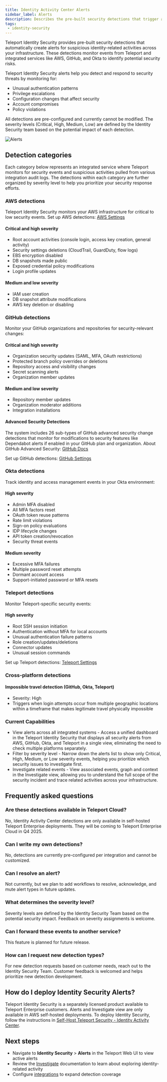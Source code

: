 ```yaml
---
title: Identity Activity Center Alerts
sidebar_label: Alerts
description: Describes the pre-built security detections that trigger alerts in Teleport Identity Activity Center.
tags:
 - identity-security
---
```


Teleport Identity Security provides pre-built security detections that automatically create alerts for suspicious identity-related activities across your infrastructure. These detections monitor events from Teleport and integrated services like AWS, GitHub, and Okta to identify potential security risks.

Teleport Identity Security alerts help you detect and respond to security threats by monitoring for:
- Unusual authentication patterns
- Privilege escalations
- Configuration changes that affect security
- Account compromises
- Policy violations

All detections are pre-configured and currently cannot be modified. The severity levels (Critical, High, Medium, Low) are defined by the Identity Security team based on the potential impact of each detection.

![Alerts](../../../img/access-graph/alerts.png)


## Detection categories

Each category below represents an integrated service where Teleport monitors for security events and suspicious activities pulled from various integration audit logs. The detections within each category are further organized by severity level to help you prioritize your security response efforts.

### AWS detections

Teleport Identity Security monitors your AWS infrastructure for critical to low security events. Set up AWS detections: [AWS Settings](../integrations/aws-sync.mdx)


#### Critical and high severity
- Root account activities (console login, access key creation, general activity)
- Security settings deletions (CloudTrail, GuardDuty, flow logs)
- EBS encryption disabled
- DB snapshots made public
- Exposed credential policy modifications
- Login profile updates

#### Medium and low severity
- IAM user creation
- DB snapshot attribute modifications
- AWS key deletion or disabling


### GitHub detections

Monitor your GitHub organizations and repositories for security-relevant changes:

#### Critical and high severity
- Organization security updates (SAML, MFA, OAuth restrictions)
- Protected branch policy overrides or deletions
- Repository access and visibility changes
- Secret scanning alerts
- Organization member updates

#### Medium and low severity
- Repository member updates
- Organization moderator additions
- Integration installations

#### Advanced Security Detections
The system includes 26 sub-types of GitHub advanced security change detections that monitor for modifications to security features like Dependabot alerts if enabled in your GitHub plan and organization. About GitHub Advanced Security: [GitHub Docs](https://docs.github.com/en/get-started/learning-about-github/about-github-advanced-security)

Set up GitHub detections: [GitHub Settings](../integrations/github.mdx)

### Okta detections

Track identity and access management events in your Okta environment:

#### High severity
- Admin MFA disabled
- All MFA factors reset
- OAuth token reuse patterns
- Rate limit violations
- Sign-on policy evaluations
- IDP lifecycle changes
- API token creation/revocation
- Security threat events

#### Medium severity
- Excessive MFA failures
- Multiple password reset attempts
- Dormant account access
- Support-initiated password or MFA resets

### Teleport detections

Monitor Teleport-specific security events:

#### High severity
- Root SSH session initiation
- Authentication without MFA for local accounts
- Unusual authentication failure patterns
- Role creation/updates/deletions
- Connector updates
- Unusual session commands

Set up Teleport detections: [Teleport Settings](../integrations/teleport.mdx)

### Cross-platform detections

#### Impossible travel detection (GitHub, Okta, Teleport)
- Severity: High
- Triggers when login attempts occur from multiple geographic locations within a timeframe that makes legitimate travel physically impossible

### Current Capabilities
- View alerts across all integrated systems - Access a unified dashboard in the Teleport Identity Security  that displays all security alerts from AWS, GitHub, Okta, and Teleport in a single view, eliminating the need to check multiple platforms separately.
- Filter by severity level - Narrow down the alerts list to show only Critical, High, Medium, or Low severity events, helping you prioritize which security issues to investigate first.
- Investigate related events - View associated events, graph and context in the Investigate view, allowing you to understand the full scope of the security incident and trace related activities across your infrastructure.

## Frequently asked questions

### Are these detections available in Teleport Cloud?
No, Identity Activity Center detections are only available in self-hosted Teleport Enterprise deployments. They will be coming to Teleport Enterprise Cloud in Q4 2025.

### Can I write my own detections?
No, detections are currently pre-configured per integration and cannot be customized.

### Can I resolve an alert?
Not currently, but we plan to add workflows to resolve, acknowledge, and mute alert types in future updates.

### What determines the severity level?
Severity levels are defined by the Identity Security Team based on the potential security impact. Feedback on severity assignments is welcome.

### Can I forward these events to another service?
This feature is planned for future release.

### How can I request new detection types?
For new detection requests based on customer needs, reach out to the Identity Security Team. Customer feedback is welcomed and helps prioritize new detection development.

## How do I deploy Identity Security Alerts?
Teleport Identity Security is a separately licensed product available to Teleport Enterprise customers. Alerts and Investigate view are only available in AWS self-hosted deployments. To deploy Identity Security, follow the instructions in [Self-Host Teleport Security - Identity Activity Center](../access-graph/identity-activity-center.mdx).


## Next steps

- Navigate to **Identity Security** > **Alerts** in the Teleport Web UI to view active alerts
- Review the [Investigate](./investigate.mdx) documentation to learn about exploring identity-related activity
- Configure [integrations](../integrations/integrations.mdx) to expand detection coverage